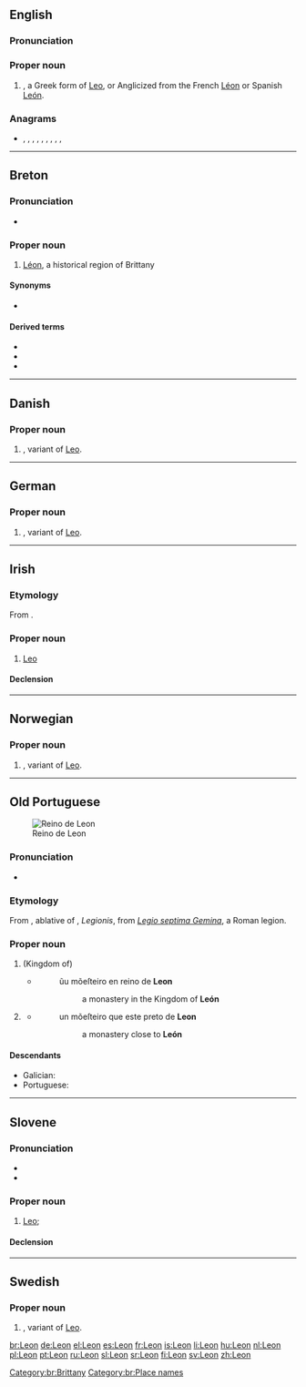 {{also|leon|león|León|Léon}}
==English==

===Pronunciation===

===Proper noun===
{{en-proper noun}}

# {{given name|male|from=Latin}}, a Greek form of [[Leo]], or Anglicized from the French [[Léon]] or Spanish [[León]].

===Anagrams===
* {{l|en|enol}}, {{l|en|leno}}, {{l|en|lone}}, {{l|en|noel}}, {{l|en|noël}}, {{l|en|Noel}}, {{l|en|Noël}}, {{l|en|NOEL}}, {{l|en|nole}}, {{l|en|one L}}

----

==Breton==
{{wikipedia|Bro-Leon|lang=br}}

===Pronunciation===
* {{IPA|/ˈlewn/|lang=br}}

===Proper noun===
{{head|br|proper noun|g=f}}

# [[Léon]], a historical region of Brittany

====Synonyms====
* {{l|br|Bro-Leon}}

====Derived terms====
* {{l|br|Leonad}}
* {{l|br|leoneg}}
* {{l|br|leonek}}

[[Category:br:Brittany]]
[[Category:br:Place names]]

----

==Danish==

===Proper noun===
{{head|da|proper noun}}

# {{given name|male|lang=da}}, variant of [[Leo]].

----

==German==

===Proper noun===
{{head|de|proper noun}}

# {{given name|male|lang=de}}, variant of [[Leo]].

----

==Irish==

===Etymology===
From {{etyl|la|ga}} {{m|la|leo}}.

===Proper noun===
{{ga-proper noun|Leoin|g=m|head=An Leon}}

# {{lb|ga|constellation|astrology}} [[Leo]]

====Declension====
{{ga-decl-m1-nopl|L|eon|eoin}}

----

==Norwegian==

===Proper noun===
{{head|no|proper noun}}

# {{given name|male|lang=no}}, variant of [[Leo]].

----

==Old Portuguese==
[[File:Kingdom of Leon 1037.svg|thumb|Reino de Leon]]

===Pronunciation===
* {{IPA|/le.ˈõ/|lang=roa-opt}}

===Etymology===
From {{etyl|la|roa-opt}} {{m|la|legione|Legione}}, ablative of {{m|la|legio|Legio}}, ''Legionis'', from ''[[w:Legio VII Gemina|Legio septima Gemina]]'', a Roman legion.

===Proper noun===
{{head|roa-opt|proper noun}}

# (Kingdom of) {{l|en|León}}
#* {{roa-opt-cite-cantigas|E|332|http://www.pbm.com/~lindahl/cantigas/facsimiles/E/590small.gif}}
#*: ũu mõeſteiro en reino de '''Leon'''
#*:: a monastery in the Kingdom of '''León'''
# {{l|en|León}} {{gloss|city}}
#* {{roa-opt-cite-cantigas|E|332|http://www.pbm.com/~lindahl/cantigas/facsimiles/E/591small.gif}}
#*: un mõeſteiro que este preto de '''Leon'''
#*:: a monastery close to '''León'''

====Descendants====
* Galician: {{l|gl|León}}
* Portuguese: {{l|pt|Leão}}

----

==Slovene==

===Pronunciation===
* {{IPA|lang=sl|/ˈléːɔn/}}
* {{sl-tonal|lẹ̑on}}

===Proper noun===
{{sl-proper noun|Léon|m-an|Léona}}

# [[Leo]]; {{given name|male|lang=sl}}

====Declension====
{{sl-decl-noun-m|Léon|a=1|n=sg}}

----

==Swedish==

===Proper noun===
{{head|sv|proper noun}}

# {{given name|male|lang=sv}}, variant of [[Leo]].

[[br:Leon]]
[[de:Leon]]
[[el:Leon]]
[[es:Leon]]
[[fr:Leon]]
[[is:Leon]]
[[li:Leon]]
[[hu:Leon]]
[[nl:Leon]]
[[pl:Leon]]
[[pt:Leon]]
[[ru:Leon]]
[[sl:Leon]]
[[sr:Leon]]
[[fi:Leon]]
[[sv:Leon]]
[[zh:Leon]]
